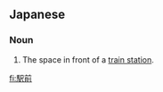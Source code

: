 ==Japanese==
{{ja-kanjitab|えき|まえ|yomi=j}}

===Noun===
{{ja-noun|えきまえ|kyu=驛前}}

# The space in front of a [[train station]].
#: {{ja-usex|私は明日３時に駅前で待っています。|^わたし は あした さんじ に '''えきまえ''' で まって います。|I will wait for you '''in front of the station''' at 3 o'clock tomorrow.}}

[[fi:駅前]]